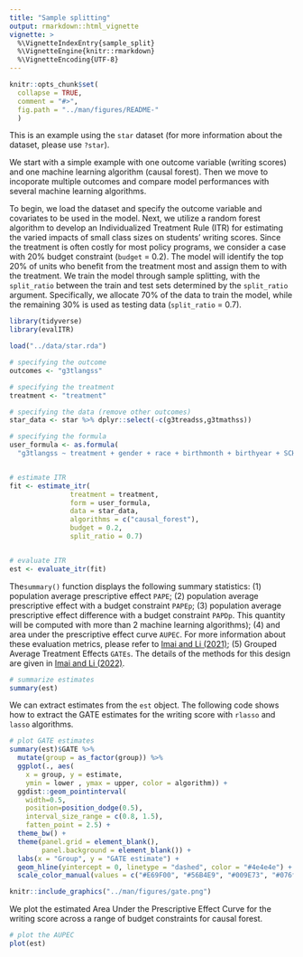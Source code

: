 ```yaml
---
title: "Sample splitting"
output: rmarkdown::html_vignette
vignette: >
  %\VignetteIndexEntry{sample_split}
  %\VignetteEngine{knitr::rmarkdown}
  %\VignetteEncoding{UTF-8}
---
```


```r
knitr::opts_chunk$set(
  collapse = TRUE,
  comment = "#>",
  fig.path = "../man/figures/README-"
  )
```


This is an example using the `star` dataset (for more information about the dataset, please use `?star`). 

We start with a simple example with one outcome variable (writing scores) and one machine learning algorithm (causal forest). Then we move to incoporate multiple outcomes and compare model performances with several machine learning algorithms. 


To begin, we load the dataset and specify the outcome variable and covariates to be used in the model. Next, we utilize a random forest algorithm to develop an Individualized Treatment Rule (ITR) for estimating the varied impacts of small class sizes on students' writing scores.  Since the treatment is often costly for most policy programs, we consider a case with 20% budget constraint (`budget` = 0.2). The model will identify the top 20% of units who benefit from the treatment most and assign them to with the treatment. We train the model through sample splitting, with the `split_ratio` between the train and test sets determined by the `split_ratio` argument. Specifically, we allocate 70% of the data to train the model, while the remaining 30% is used as testing data (`split_ratio` = 0.7).


```r

library(tidyverse)
library(evalITR)

load("../data/star.rda")

# specifying the outcome
outcomes <- "g3tlangss"

# specifying the treatment
treatment <- "treatment"

# specifying the data (remove other outcomes)
star_data <- star %>% dplyr::select(-c(g3treadss,g3tmathss))

# specifying the formula
user_formula <- as.formula(
  "g3tlangss ~ treatment + gender + race + birthmonth + birthyear + SCHLURBN + GRDRANGE + GKENRMNT + GKFRLNCH + GKBUSED + GKWHITE ")


# estimate ITR 
fit <- estimate_itr(
               treatment = treatment,
               form = user_formula,
               data = star_data,
               algorithms = c("causal_forest"),
               budget = 0.2,
               split_ratio = 0.7)


# evaluate ITR 
est <- evaluate_itr(fit)
```


The`summary()` function displays the following summary statistics: (1) population average prescriptive effect `PAPE`; (2) population average prescriptive effect with a budget constraint `PAPEp`; (3) population average prescriptive effect difference with a budget constraint `PAPDp`. This quantity will be computed with more than 2 machine learning algorithms); (4) and area under the prescriptive effect curve `AUPEC`. For more information about these evaluation metrics, please refer to [Imai and Li (2021)](https://arxiv.org/abs/1905.05389); (5) Grouped Average Treatment Effects `GATEs`.  The details of the methods for this design are given in [Imai and Li (2022)](https://arxiv.org/abs/2203.14511).


```r
# summarize estimates
summary(est)
```


We can extract estimates from the `est` object. The following code shows how to extract the GATE estimates for the writing score with `rlasso` and `lasso` algorithms. 

```r
# plot GATE estimates
summary(est)$GATE %>% 
  mutate(group = as_factor(group)) %>%
  ggplot(., aes(
    x = group, y = estimate,
    ymin = lower , ymax = upper, color = algorithm)) +
  ggdist::geom_pointinterval(
    width=0.5,    
    position=position_dodge(0.5),
    interval_size_range = c(0.8, 1.5),
    fatten_point = 2.5) +
  theme_bw() +    
  theme(panel.grid = element_blank(),
        panel.background = element_blank()) +
  labs(x = "Group", y = "GATE estimate") +
  geom_hline(yintercept = 0, linetype = "dashed", color = "#4e4e4e") +
  scale_color_manual(values = c("#E69F00", "#56B4E9", "#009E73", "#076f00", "#0072B2")) 

```  


```r
knitr::include_graphics("../man/figures/gate.png")
```

We plot the estimated Area Under the Prescriptive Effect Curve for the writing score across a range of budget constraints for causal forest.

```r
# plot the AUPEC 
plot(est)

```
